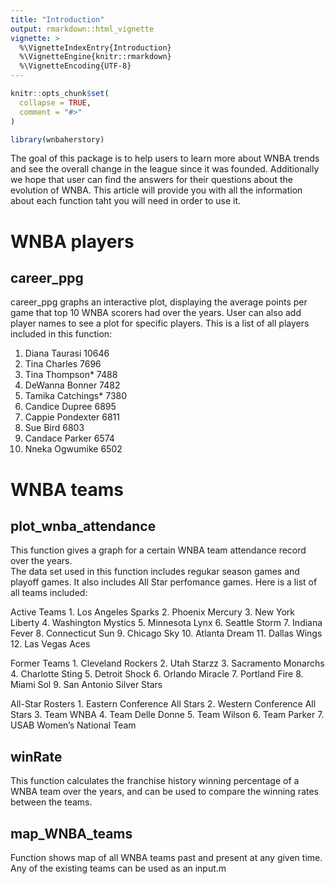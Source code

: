 ```yaml
---
title: "Introduction"
output: rmarkdown::html_vignette
vignette: >
  %\VignetteIndexEntry{Introduction}
  %\VignetteEngine{knitr::rmarkdown}
  %\VignetteEncoding{UTF-8}
---
```


```r
knitr::opts_chunk$set(
  collapse = TRUE,
  comment = "#>"
)
```

```r
library(wnbaherstory)
```

The goal of this package is to help users to learn more about WNBA trends and see the overall change in the league since it was founded. Additionally we hope that user can find the answers for their questions about the evolution of WNBA. This article will provide you with all the information about each function taht you will need in order to use it. 

# WNBA players 

## career_ppg
career_ppg graphs an interactive plot, displaying the average points per game that top 10 WNBA scorers had over the years. 
User can also add player names to see a plot for specific players. 
This is a list of all players included in this function: 

1.	Diana Taurasi	10646
2.	Tina Charles	7696
3.	Tina Thompson*	7488
4.	DeWanna Bonner	7482
5.	Tamika Catchings*	7380
6.	Candice Dupree	6895
7.	Cappie Pondexter	6811
8.	Sue Bird	6803
9.	Candace Parker	6574
10.	Nneka Ogwumike	6502


# WNBA teams 

## plot_wnba_attendance
This function gives a graph for a certain WNBA team attendance record over the years.  
The data set used in this function includes regukar season games and playoff games. It also includes All Star perfomance games. Here is a list of all teams included: 

Active Teams
1. Los Angeles Sparks
2. Phoenix Mercury
3. New York Liberty
4. Washington Mystics
5. Minnesota Lynx
6. Seattle Storm
7. Indiana Fever
8. Connecticut Sun
9. Chicago Sky
10. Atlanta Dream
11. Dallas Wings
12. Las Vegas Aces

Former Teams
1. Cleveland Rockers
2. Utah Starzz
3. Sacramento Monarchs
4. Charlotte Sting
5. Detroit Shock
6. Orlando Miracle
7. Portland Fire
8. Miami Sol
9. San Antonio Silver Stars

All-Star Rosters
1. Eastern Conference All Stars
2. Western Conference All Stars
3. Team WNBA 
4. Team Delle Donne 
5. Team Wilson 
6. Team Parker 
7. USAB Women's National Team


## winRate
This function calculates the franchise history winning percentage of a WNBA team over the years, and can be used to compare the winning rates between the teams. 

## map_WNBA_teams
Function shows map of all WNBA teams past and present at any given time. Any of the existing teams can be used as an input.m

